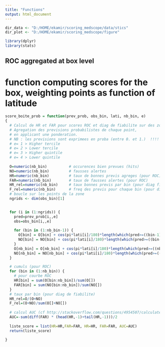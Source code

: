 ```yaml
---
title: "Functions"
output: html_document
---
```


```r
dir_data <- "D:/HOME/ekamir/scoring_medscope/data/stics" 
dir_plot <- "D:/HOME/ekamir/scoring_medscope/figure" 

library(dplyr)
library(stats)

```


## ROC aggregated at box level

# function computing scores for the box, weighting points as function of latitude

```r
score_boite_prob = function(prev_prob, obs_bin, lati, nb_bin, e)
{
  # Calcul de HR et FAR pour scores ROC et diag de fiabilite sur des zones.
  # Agregation des previsions probabilistes de chaque point,
  # en applicant une ponderation.
  # NB : les previsions sont exprimees en proba (entre 0. et 1.)  !!!!
  # e= 1 > Higher tercile
  # e= 2 > Lower tercile
  # e= 3 > Higher quintile
  # e= 4 > Lower quintile
  
  O=numeric(nb_bin)          # occurences bien prevues (hits)
  NO=numeric(nb_bin)         # fausses alertes
  HR=numeric(nb_bin)         # taux de bonnes previs agreges (pour ROC)
  FAR=numeric(nb_bin)        # taux de fausses alertes (pour ROC)
  HR_rel=numeric(nb_bin)     # taux bonnes previs par bin (pour diag fiabilite)
  F_rel=numeric(nb_bin)      # freq des previs pour chaque bin (pour diag fiabilite)
  # boucle sur les points de la zone
  ngrids <- dim(obs_bin)[1]
    

  for (i in (1:ngrids)) {
    pred=prev_prob[i,,e]
    obs=obs_bin[i,,e]
  
    for (bin in (1:nb_bin-1)) {
      O[bin] = O[bin] + cos(pi*lati[i]/180)*length(which(pred>=((bin-1)/nb_bin) & pred<(bin/nb_bin) & obs==1))
      NO[bin] = NO[bin] + cos(pi*lati[i]/180)*length(which(pred>=((bin-1)/nb_bin) & pred<(bin/nb_bin) & obs==0))
    }
    O[nb_bin] = O[nb_bin] + cos(pi*lati[i]/180)*length(which(pred>=((nb_bin-1)/nb_bin) & pred<=1. & obs==1))
    NO[nb_bin] = NO[nb_bin] + cos(pi*lati[i]/180)*length(which(pred>=((nb_bin-1)/nb_bin) & pred<=1. & obs==0))
  }

  # cumuls (pour ROC)
  for (bin in (1:nb_bin)) {
    # pour courbe ROC
    HR[bin] = sum(O[bin:nb_bin])/sum(O[])
    FAR[bin] = sum(NO[bin:nb_bin])/sum(NO[])
  }
  # taux par bin (pour diag de fiabilite)
  HR_rel=O/(O+NO)
  F_rel=(O+NO)/sum(O[]+NO[])
  
  # calcul AUC (cf http://stackoverflow.com/questions/4954507/calculate-the-area-under-a-curve-in-r)
  AUC=-sum(diff(FAR) * (head(HR,-1)+tail(HR,-1)))/2
  
  liste_score = list(HR=HR,FAR=FAR, HR=HR, FAR=FAR, AUC=AUC)
  return(liste_score)
  
}
```

